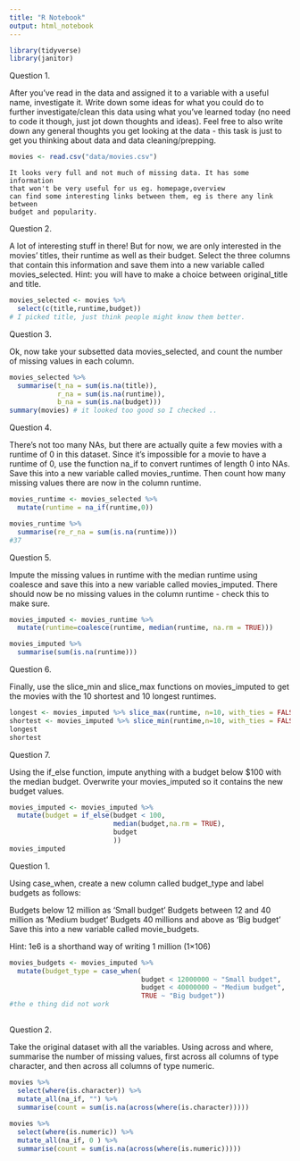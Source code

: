 ```yaml
---
title: "R Notebook"
output: html_notebook
---
```

```r
library(tidyverse)
library(janitor)
```

Question 1.

After you’ve read in the data and assigned it to a variable with a useful name, investigate it. Write down some ideas for what you could do to further investigate/clean this data using what you’ve learned today (no need to code it though, just jot down thoughts and ideas). Feel free to also write down any general thoughts you get looking at the data - this task is just to get you thinking about data and data cleaning/prepping.

```r
movies <- read.csv("data/movies.csv")
```

```
It looks very full and not much of missing data. It has some information
that won't be very useful for us eg. homepage,overview
can find some interesting links between them, eg is there any link between  
budget and popularity. 
```



Question 2.

A lot of interesting stuff in there! But for now, we are only interested in the movies’ titles, their runtime as well as their budget. Select the three columns that contain this information and save them into a new variable called movies_selected. Hint: you will have to make a choice between original_title and title.

```r
movies_selected <- movies %>% 
  select(c(title,runtime,budget))
# I picked title, just think people might know them better. 
```


Question 3.

Ok, now take your subsetted data movies_selected, and count the number of missing values in each column.
```r
movies_selected %>% 
  summarise(t_na = sum(is.na(title)),
            r_na = sum(is.na(runtime)),
            b_na = sum(is.na(budget)))
summary(movies) # it looked too good so I checked ..
```



Question 4.

There’s not too many NAs, but there are actually quite a few movies with a runtime of 0 in this dataset. Since it’s impossible for a movie to have a runtime of 0, use the function na_if to convert runtimes of length 0 into NAs. Save this into a new variable called movies_runtime. Then count how many missing values there are now in the column runtime.
```r
movies_runtime <- movies_selected %>% 
  mutate(runtime = na_if(runtime,0)) 

movies_runtime %>% 
  summarise(re_r_na = sum(is.na(runtime)))
#37 

```



Question 5.

Impute the missing values in runtime with the median runtime using coalesce and save this into a new variable called movies_imputed. There should now be no missing values in the column runtime - check this to make sure.

```r
movies_imputed <- movies_runtime %>% 
  mutate(runtime=coalesce(runtime, median(runtime, na.rm = TRUE)))

movies_imputed %>% 
  summarise(sum(is.na(runtime)))
```


Question 6.

Finally, use the slice_min and slice_max functions on movies_imputed to get the movies with the 10 shortest and 10 longest runtimes.

```r
longest <- movies_imputed %>% slice_max(runtime, n=10, with_ties = FALSE)
shortest <- movies_imputed %>% slice_min(runtime,n=10, with_ties = FALSE)
longest
shortest
```

Question 7.

Using the if_else function, impute anything with a budget below $100 with the median budget. Overwrite your movies_imputed so it contains the new budget values.

```r
movies_imputed <- movies_imputed %>% 
  mutate(budget = if_else(budget < 100,
                          median(budget,na.rm = TRUE),
                          budget
                          ))
movies_imputed
```



Question 1.

Using case_when, create a new column called budget_type and label budgets as follows:

Budgets below 12 million as ‘Small budget’
Budgets between 12 and 40 million as ‘Medium budget’
Budgets 40 millions and above as ‘Big budget’
Save this into a new variable called movie_budgets.

Hint:
1e6 is a shorthand way of writing 1 million (1×106)

```r
movies_budgets <- movies_imputed %>% 
  mutate(budget_type = case_when(
                                 budget < 12000000 ~ "Small budget",
                                 budget < 40000000 ~ "Medium budget",
                                 TRUE ~ "Big budget"))
#the e thing did not work 
  
```



Question 2.

Take the original dataset with all the variables. Using across and where, summarise the number of missing values, first across all columns of type character, and then across all columns of type numeric.

```r
movies %>% 
  select(where(is.character)) %>% 
  mutate_all(na_if, "") %>% 
  summarise(count = sum(is.na(across(where(is.character)))))
  
movies %>% 
  select(where(is.numeric)) %>% 
  mutate_all(na_if, 0 ) %>%
  summarise(count = sum(is.na(across(where(is.numeric)))))
```

